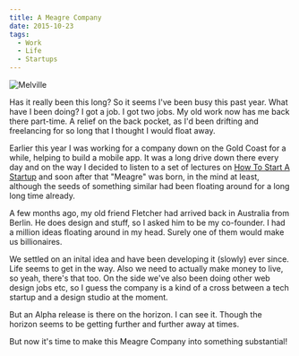 ```yaml
---
title: A Meagre Company
date: 2015-10-23
tags:
  - Work
  - Life
  - Startups
---
```


![Melville](./melville.png)

Has it really been this long? So it seems I've been busy this past year. What have I been doing? I got a job. I got two jobs. My old work now has me back there part-time. A relief on the back pocket, as I'd been drifting and freelancing for so long that I thought I would float away.

Earlier this year I was working for a company down on the Gold Coast for a while, helping to build a mobile app. It was a long drive down there every day and on the way I decided to listen to a set of lectures on [How To Start A Startup](https://startupclass.co/) and soon after that "Meagre" was born, in the mind at least, although the seeds of something similar had been floating around for a long long time already.

A few months ago, my old friend Fletcher had arrived back in Australia from Berlin. He does design and stuff, so I asked him to be my co-founder. I had a million ideas floating around in my head. Surely one of them would make us billionaires.

We settled on an inital idea and have been developing it (slowly) ever since. Life seems to get in the way. Also we need to actually make money to live, so yeah, there's that too. On the side we've also been doing other web design jobs etc, so I guess the company is a kind of a cross between a tech startup and a design studio at the moment.

But an Alpha release is there on the horizon. I can see it. Though the horizon seems to be getting further and further away at times.

But now it's time to make this Meagre Company into something substantial!